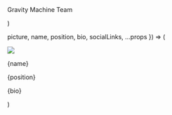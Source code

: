   <Section py="8|12|16|24" {...props}>
    <Container>
      <Flexbox flexDirection="column" textAlign="center">
        <h1 m="0"></h1>
        <P fontSize="xl|2xl" mt="2" textAlign="center">
          Gravity Machine Team
        </P>
      </Flexbox>
      <Grid col="1|3" gap="4|6|8" mt="4|6|8">
        <Member
          picture="team/DeepakKrishnamurthy.jpg"
          name="Deepak Krishnamurthy"
          position="PhD student, Mechanical engineering, Stanford"
          bio=""
        />
        <Member
          picture="team/HongquanLi.jpg"
          name="Hongquan Li"
          position="PhD student, Electrical engineering, Stanford"
          bio=""
        />
        <Member
          picture="team/AdamLarson.jpg"
          name="Adam Larson"
          position="Postdoctoral scholar, Bioengineering, Stanford"
          bio=""
        />
        <Member
          picture="team/EthanLi.jpg"
          name="Ethan Li"
          position="PhD student, Bioengineering, Stanford"
          bio=""
        />
        <Member
          picture="team/RebeccaKonte.jpg"
          name="Rebecca Konte"
          position="Artist-in-Residence, Bioengineering, Stanford"
          bio=""
        />
        <Member
          picture="team/ManuPrakash.jpg"
          name="Manu Prakash"
          position="Associate Professor, Bioengineering, Stanford"
          bio=""
        />
      </Grid>
    </Container>
  </Section>
)

  picture,
  name,
  position,
  bio,
  socialLinks,
  ...props
}) => (
  <Div boxShadow="md" rounded="lg" overflow="hidden" {...props}>
    <Image src={picture} w="full" h="48|56|64" />
    <Div p="6">
      <P m="0" fontSize="xl" fontWeight="semibold">
        {name}
      </P>
      <P m="0" fontSize="md">
        {position}
      </P>
      <P mt="4" fontSize="md">
        {bio}
      </P>
    </Div>
  </Div>
)
